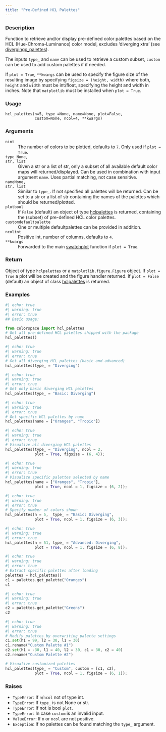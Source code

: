 ```yaml
---
title: "Pre-Defined HCL Palettes"
---
```


### Description

Function to retrieve and/or display pre-defined color palettes based on the
HCL (Hue-Chroma-Luminance) color model, excludes 'diverging xtra'
(see [divergingx_palettes](colorspace.hcl_palettes.divergingx_palettes.qmd)).

The inputs `type_` and `name` can be used to retrieve a custom subset,
`custom` can be used to add custom palettes if if needed.

If `plot = True`, `**kwargs` can be used to specify the figure size of the resulting
image by specifying `figsize = (height, width)` where both, `height`
and `width` must be int/float, specifying the height and width in inches.
Note that `matplotlib` must be installed when `plot = True`.

### Usage

<pre><code class='language-python'>hcl_palettes(n=5, type_=None, name=None, plot=False,<br/>             custom=None, ncol=4, **kwargs)</code></pre>

### Arguments

<dl class="pyp-list param-list">
  <dt style = "white-space: nowrap; font-family: monospace; vertical-align: top">
   <code id="colorspace.hcl_palettes.hcl_palettes:n">n</code><code class="argument-class">int</code>
  </dt>
 <dd>The number of colors to be plotted, defaults to `7`.
Only used if `plot = True`.</dd>
  <dt style = "white-space: nowrap; font-family: monospace; vertical-align: top">
   <code id="colorspace.hcl_palettes.hcl_palettes:type_">type_</code><code class="argument-class">None, str, list</code>
  </dt>
 <dd>Given a str or a list of str,
only a subset of all available default color maps will
returned/displayed. Can be used in combination with input argument
`name`. Uses partial matching, not case sensitive.</dd>
  <dt style = "white-space: nowrap; font-family: monospace; vertical-align: top">
   <code id="colorspace.hcl_palettes.hcl_palettes:name">name</code><code class="argument-class">None, str, list</code>
  </dt>
 <dd>Similar to `type_`. If not specified
all palettes will be returned. Can be set to a str or a list of
str containing the names of the palettes which should be
returned/plotted.</dd>
  <dt style = "white-space: nowrap; font-family: monospace; vertical-align: top">
   <code id="colorspace.hcl_palettes.hcl_palettes:plot">plot</code><code class="argument-class">bool</code>
  </dt>
 <dd>If `False` (default) an object of type
[hclpalettes](colorspace.palettes.hclpalettes.qmd) is returned, containing the
(subset) of pre-defined HCL color palettes.</dd>
  <dt style = "white-space: nowrap; font-family: monospace; vertical-align: top">
   <code id="colorspace.hcl_palettes.hcl_palettes:custom">custom</code><code class="argument-class">defaultpalette</code>
  </dt>
 <dd>One or multiple
defaultpalettes can be provided in addition.</dd>
  <dt style = "white-space: nowrap; font-family: monospace; vertical-align: top">
   <code id="colorspace.hcl_palettes.hcl_palettes:ncol">ncol</code><code class="argument-class">int</code>
  </dt>
 <dd>Positive int, number of columns, defaults to `4`.</dd>
  <dt style = "white-space: nowrap; font-family: monospace; vertical-align: top">
   <code id="colorspace.hcl_palettes.hcl_palettes:**kwargs">**kwargs</code>
  </dt>
 <dd>Forwarded to the main
[swatchplot](colorspace.swatchplot.swatchplot.qmd) 
function if `plot = True`.</dd>
</dl>

### Return

Object of type `hclpalettes` or a `matplotlib.figure.Figure` object. If `plot = True`
a plot will be created and the figure handler returned. If `plot = False` (default)
an object of class [hclpalettes](colorspace.palettes.hclpalettes.qmd) is returned.

### Examples

```python
#| echo: true
#| warning: true
#| error: true
## Basic usage:

from colorspace import hcl_palettes
# Get all pre-defined HCL palettes shipped with the package
hcl_palettes()
```

```python
#| echo: true
#| warning: true
#| error: true
# Get all diverging HCL palettes (basic and advanced)
hcl_palettes(type_ = "Diverging")
```

```python
#| echo: true
#| warning: true
#| error: true
# Get only basic diverging HCL palettes
hcl_palettes(type_ = "Basic: Diverging")
```

```python
#| echo: true
#| warning: true
#| error: true
# Get specific HCL palettes by name
hcl_palettes(name = ["Oranges", "Tropic"]) 
```

```python
#| echo: true
#| warning: true
#| error: true
# Visualize all diverging HCL palettes
hcl_palettes(type_ = "Diverging", ncol = 2,
             plot = True, figsize = (6, 4));
```

```python
#| echo: true
#| warning: true
#| error: true
# Visualize specific palettes selected by name
hcl_palettes(name = ["Oranges", "Tropic"],
             plot = True, ncol = 1, figsize = (6, 2));
```

```python
#| echo: true
#| warning: true
#| error: true
# Specify number of colors shown
hcl_palettes(n = 5,  type_ = "Basic: Diverging",
             plot = True, ncol = 1, figsize = (6, 3));
```

```python
#| echo: true
#| warning: true
#| error: true
hcl_palettes(n = 51, type_ = "Advanced: Diverging",
             plot = True, ncol = 1, figsize = (6, 8));
```

```python
#| echo: true
#| warning: true
#| error: true
# Extract specific palettes after loading
palettes = hcl_palettes()
c1 = palettes.get_palette("Oranges")
c1
```

```python
#| echo: true
#| warning: true
#| error: true
c2 = palettes.get_palette("Greens")
c2
```

```python
#| echo: true
#| warning: true
#| error: true
# Modify palettes by overwriting palette settings
c1.set(h1 = 99, l2 = 30, l1 = 30)
c1.rename("Custom Palette #1")
c2.set(h1 = -30, l1 = 40, l2 = 30, c1 = 30, c2 = 40)
c2.rename("Custom Palette #2")

# Visualize customized palettes
hcl_palettes(type_ = "Custom", custom = [c1, c2],
             plot = True, ncol = 1, figsize = (6, 1));
```




### Raises

<ul class="python-raises">
<li><code class="text-warning">TypeError</code>: If `n`/`ncol` not of type int.
<li><code class="text-warning">TypeError</code>: If `type_` is not None or str.
<li><code class="text-warning">TypeError</code>: If not is bool `plot`.
<li><code class="text-warning">TypeError</code>: In case `custom` is an invalid input.
<li><code class="text-warning">ValueError</code>: If `n` or `ncol` are not positive.
<li><code class="text-warning">Exception</code>: If no palettes can be found matching the `type_` argument.
</ul>

